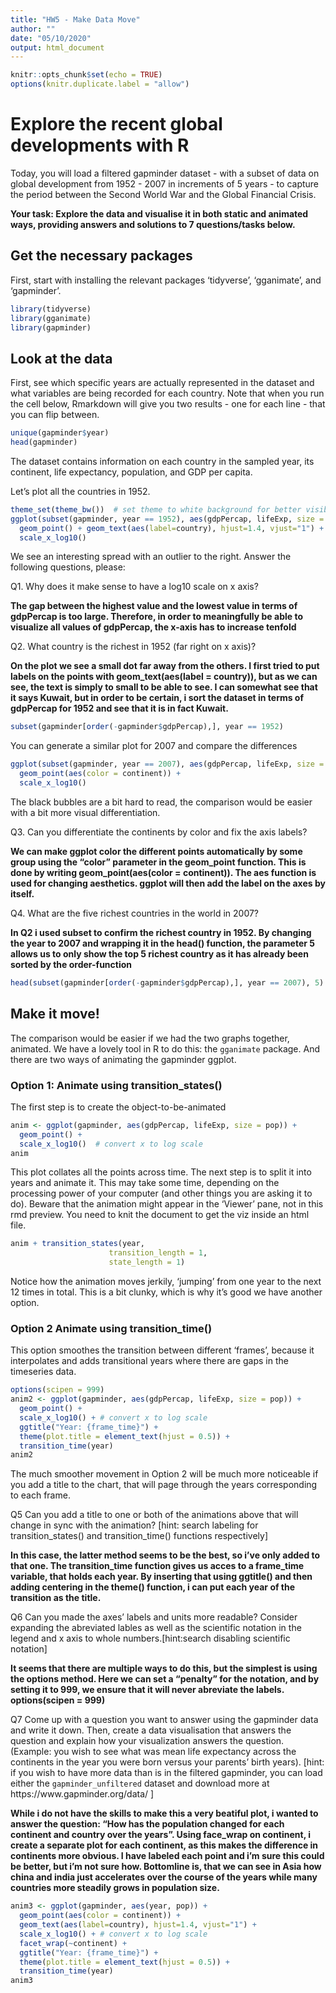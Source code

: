 ```yaml
---
title: "HW5 - Make Data Move"
author: ""
date: "05/10/2020"
output: html_document
---
```


```r
knitr::opts_chunk$set(echo = TRUE)
options(knitr.duplicate.label = "allow")
```

#  Explore the recent global developments with R
Today, you will load a filtered gapminder dataset -  with a subset of data on global development from 1952 - 2007 in increments of 5 years - to capture the period between the Second World War and the Global Financial Crisis. 

**Your task: Explore the data and visualise it in both static and animated ways, providing answers and solutions to 7 questions/tasks below.**

## Get the necessary packages
First, start with installing the relevant packages 'tidyverse', 'gganimate', and 'gapminder'.

```r
library(tidyverse)
library(gganimate)
library(gapminder)
```

## Look at the data
First, see which specific years are actually represented in the dataset and what variables are being recorded for each country. Note that when you run the cell below, Rmarkdown will give you two results - one for each line - that you can flip between.
```r
unique(gapminder$year)
head(gapminder)
```
The dataset contains information on each country in the sampled year, its continent, life expectancy, population, and GDP per capita.

Let's plot all the countries in 1952.
```r
theme_set(theme_bw())  # set theme to white background for better visibility
ggplot(subset(gapminder, year == 1952), aes(gdpPercap, lifeExp, size = pop, label="country")) +
  geom_point() + geom_text(aes(label=country), hjust=1.4, vjust="1") +
  scale_x_log10() 
```
We see an interesting spread with an outlier to the right. Answer the following questions, please:

Q1. Why does it make sense to have a log10 scale on x axis?

**The gap between the highest value and the lowest value in terms of gdpPercap is too large. Therefore, in order to meaningfully be able to visualize all values of gdpPercap, the x-axis has to increase tenfold**

Q2. What country is the richest in 1952 (far right on x axis)?

**On the plot we see a small dot far away from the others. I first tried to put labels on the points with geom_text(aes(label = country)), but as we can see, the text is simply to small to be able to see. I can somewhat see that it says Kuwait, but in order to be certain, i sort the dataset in terms of gdpPercap for 1952 and see that it is in fact Kuwait.**

```r
subset(gapminder[order(-gapminder$gdpPercap),], year == 1952)
```

You can generate a similar plot for 2007 and compare the differences
```r
ggplot(subset(gapminder, year == 2007), aes(gdpPercap, lifeExp, size = pop)) +
  geom_point(aes(color = continent)) +
  scale_x_log10() 
```
The black bubbles are a bit hard to read, the comparison would be easier with a bit more visual differentiation.

Q3. Can you differentiate the continents by color and fix the axis labels?

**We can make ggplot color the different points automatically by some group using the "color" parameter in the geom_point function. This is done by writing geom_point(aes(color = continent)). The aes function is used for changing aesthetics. ggplot will then add the label on the axes by itself.**


Q4. What are the five richest countries in the world in 2007?

**In Q2 i used subset to confirm the richest country in 1952. By changing the year to 2007 and wrapping it in the head() function, the parameter 5 allows us to only show the top 5 richest country as it has already been sorted by the order-function**

```r
head(subset(gapminder[order(-gapminder$gdpPercap),], year == 2007), 5)


```



##  Make it move!

The comparison would be easier if we had the two graphs together, animated. We have a lovely tool in R to do this: the `gganimate` package. And there are two ways of animating the gapminder ggplot.

### Option 1: Animate using transition_states() 

The first step is to create the object-to-be-animated
```r
anim <- ggplot(gapminder, aes(gdpPercap, lifeExp, size = pop)) +
  geom_point() +
  scale_x_log10()  # convert x to log scale
anim
```

This plot collates all the points across time. The next step is to split it into years and animate it. This may take some time, depending on the processing power of your computer (and other things you are asking it to do). Beware that the animation might appear in the 'Viewer' pane, not in this rmd preview. You need to knit the document to get the viz inside an html file.

```r
anim + transition_states(year, 
                      transition_length = 1,
                      state_length = 1)
```
Notice how the animation moves jerkily, 'jumping' from one year to the next 12 times in total. This is a bit clunky, which is why it's good we have another option. 


### Option 2 Animate using transition_time()
This option smoothes the transition between different 'frames', because it interpolates and adds transitional years where there are gaps in the timeseries data.

```r
options(scipen = 999)
anim2 <- ggplot(gapminder, aes(gdpPercap, lifeExp, size = pop)) +
  geom_point() +
  scale_x_log10() + # convert x to log scale
  ggtitle("Year: {frame_time}") +
  theme(plot.title = element_text(hjust = 0.5)) +
  transition_time(year)
anim2
```

The much smoother movement in Option 2 will be much more noticeable if you add a title to the chart, that will page through the years corresponding to each frame.


Q5 Can you add a title to one or both of the animations above that will change 
 in sync with the animation? [hint: search labeling for transition_states() and transition_time() functions respectively]
 
**In this case, the latter method seems to be the best, so i've only added to that one. The transition_time function gives us acces to a frame_time variable, that holds each year. By inserting that using ggtitle() and then adding centering in the theme() function, i can put each year of the transition as the title.**


Q6 Can you made the axes' labels and units more readable? Consider expanding the abreviated lables as well as the scientific notation in the legend and x axis to whole numbers.[hint:search disabling scientific notation]

**It seems that there are multiple ways to do this, but the simplest is using the options method. Here we can set a "penalty" for the notation, and by setting it to 999, we ensure that it will never abreviate the labels. options(scipen = 999)**

Q7 Come up with a question you want to answer using the gapminder data and write it down. Then, create a data visualisation that answers the question and explain how your visualization answers the question. (Example: you wish to see what was mean life expectancy across the continents in the year you were born versus your parents' birth years). [hint: if you wish to have more data than is in the filtered gapminder, you can load either the `gapminder_unfiltered` dataset and download more at https://www.gapminder.org/data/ ]

**While i do not have the skills to make this a very beatiful plot, i wanted to answer the question: "How has the population changed for each continent and country over the years". Using face_wrap on continent, i create a separate plot for each continent, as this makes the difference in continents more obvious. I have labeled each point and i'm sure this could be better, but i'm not sure how. Bottomline is, that we can see in Asia how china and india just accelerates over the course of the years while many countries more steadily grows in population size. **

```r
anim3 <- ggplot(gapminder, aes(year, pop)) +
  geom_point(aes(color = continent)) + 
  geom_text(aes(label=country), hjust=1.4, vjust="1") +
  scale_x_log10() + # convert x to log scale
  facet_wrap(~continent) +
  ggtitle("Year: {frame_time}") +
  theme(plot.title = element_text(hjust = 0.5)) +
  transition_time(year)
anim3
```


